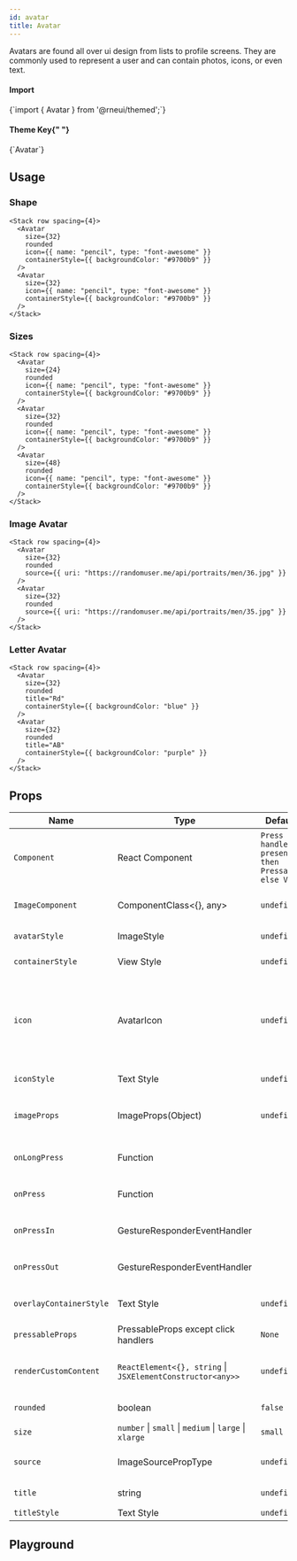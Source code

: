 ```yaml
---
id: avatar
title: Avatar
---
```



<IconsStyle />

Avatars are found all over ui design from lists to profile screens. They are commonly used to represent a user and can contain photos, icons, or even text.

<div class="row inline-flex-center">
  <div class="col col--3">
    <h4>Import</h4>
  </div>
  <div class="col col--9">
    <CodeBlock>{`import { Avatar } from '@rneui/themed';`}</CodeBlock>
  </div>
  <div class="col col--3">
    <h4>
      Theme Key{" "}
      <a href="../customizing#using-themeprovider">
        <BiInfoCircle />
      </a>
    </h4>
  </div>
  <div class="col col--9">
    <CodeBlock>{`Avatar`}</CodeBlock>
  </div>
</div>

## Usage

### Shape

```tsx live
<Stack row spacing={4}>
  <Avatar
    size={32}
    rounded
    icon={{ name: "pencil", type: "font-awesome" }}
    containerStyle={{ backgroundColor: "#9700b9" }}
  />
  <Avatar
    size={32}
    icon={{ name: "pencil", type: "font-awesome" }}
    containerStyle={{ backgroundColor: "#9700b9" }}
  />
</Stack>
```

### Sizes

```tsx live
<Stack row spacing={4}>
  <Avatar
    size={24}
    rounded
    icon={{ name: "pencil", type: "font-awesome" }}
    containerStyle={{ backgroundColor: "#9700b9" }}
  />
  <Avatar
    size={32}
    rounded
    icon={{ name: "pencil", type: "font-awesome" }}
    containerStyle={{ backgroundColor: "#9700b9" }}
  />
  <Avatar
    size={48}
    rounded
    icon={{ name: "pencil", type: "font-awesome" }}
    containerStyle={{ backgroundColor: "#9700b9" }}
  />
</Stack>
```

### Image Avatar

```tsx live
<Stack row spacing={4}>
  <Avatar
    size={32}
    rounded
    source={{ uri: "https://randomuser.me/api/portraits/men/36.jpg" }}
  />
  <Avatar
    size={32}
    rounded
    source={{ uri: "https://randomuser.me/api/portraits/men/35.jpg" }}
  />
</Stack>
```

### Letter Avatar

```tsx live
<Stack row spacing={4}>
  <Avatar
    size={32}
    rounded
    title="Rd"
    containerStyle={{ backgroundColor: "blue" }}
  />
  <Avatar
    size={32}
    rounded
    title="AB"
    containerStyle={{ backgroundColor: "purple" }}
  />
</Stack>
```

<Usage />

## Props

<div class='table-responsive'>

| Name                    | Type                                                       | Default                                           | Description                                                                                                                                                  |
| ----------------------- | ---------------------------------------------------------- | ------------------------------------------------- | ------------------------------------------------------------------------------------------------------------------------------------------------------------ |
| `Component`             | React Component                                            | `Press handlers present then Pressable else View` | Component for enclosing element (eg: TouchableHighlight, View, etc).                                                                                         |
| `ImageComponent`        | ComponentClass<{}, any>                                    | `undefined`                                       | Custom ImageComponent for Avatar.                                                                                                                            |
| `avatarStyle`           | ImageStyle                                                 | `undefined`                                       | Style for avatar image.                                                                                                                                      |
| `containerStyle`        | View Style                                                 | `undefined`                                       | Styling for outer container.                                                                                                                                 |
| `icon`                  | AvatarIcon                                                 | `undefined`                                       | Displays an icon as the main content of the Avatar. **Cannot be used alongside title**. When used with the `source` prop it will be used as the placeholder. |
| `iconStyle`             | Text Style                                                 | `undefined`                                       | Extra styling for icon component.                                                                                                                            |
| `imageProps`            | ImageProps(Object)                                         | `undefined`                                       | Optional properties to pass to the avatar e.g "resizeMode".                                                                                                  |
| `onLongPress`           | Function                                                   |                                                   | Callback function when long pressing component.                                                                                                              |
| `onPress`               | Function                                                   |                                                   | Callback function when pressing component.                                                                                                                   |
| `onPressIn`             | GestureResponderEventHandler                               |                                                   | Called when a touch is engaged before `onPress`.                                                                                                             |
| `onPressOut`            | GestureResponderEventHandler                               |                                                   | Called when a touch is released before `onPress`.                                                                                                            |
| `overlayContainerStyle` | Text Style                                                 | `undefined`                                       | Style for the view outside image or icon.                                                                                                                    |
| `pressableProps`        | PressableProps except click handlers                       | `None`                                            |                                                                                                                                                              |
| `renderCustomContent`   | `ReactElement<{}, string` \| `JSXElementConstructor<any>>` | `undefined`                                       | Custom element inside the avatar (by default, it's the title).                                                                                               |
| `rounded`               | boolean                                                    | `false`                                           | Makes the avatar circular.                                                                                                                                   |
| `size`                  | `number` \| `small` \| `medium` \| `large` \| `xlarge`     | `small`                                           | Size of the avatar.                                                                                                                                          |
| `source`                | ImageSourcePropType                                        | `undefined`                                       | Image source to be displayed on avatar.                                                                                                                      |
| `title`                 | string                                                     | `undefined`                                       | Renders title in the placeholder.                                                                                                                            |
| `titleStyle`            | Text Style                                                 | `undefined`                                       | Style for the title.                                                                                                                                         |

</div>

## Playground

<Play />
